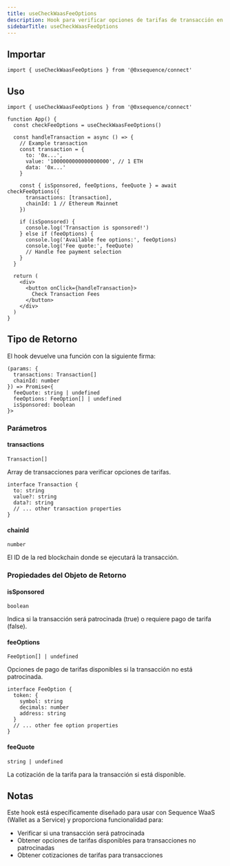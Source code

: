 ```yaml
---
title: useCheckWaasFeeOptions
description: Hook para verificar opciones de tarifas de transacción en Sequence WaaS
sidebarTitle: useCheckWaasFeeOptions
---
```


## Importar

```tsx
import { useCheckWaasFeeOptions } from '@0xsequence/connect'
```

## Uso

```tsx
import { useCheckWaasFeeOptions } from '@0xsequence/connect'

function App() {
  const checkFeeOptions = useCheckWaasFeeOptions()
  
  const handleTransaction = async () => {
    // Example transaction
    const transaction = {
      to: '0x...',
      value: '1000000000000000000', // 1 ETH
      data: '0x...'
    }
    
    const { isSponsored, feeOptions, feeQuote } = await checkFeeOptions({
      transactions: [transaction],
      chainId: 1 // Ethereum Mainnet
    })
    
    if (isSponsored) {
      console.log('Transaction is sponsored!')
    } else if (feeOptions) {
      console.log('Available fee options:', feeOptions)
      console.log('Fee quote:', feeQuote)
      // Handle fee payment selection
    }
  }
  
  return (
    <div>
      <button onClick={handleTransaction}>
        Check Transaction Fees
      </button>
    </div>
  )
}
```

## Tipo de Retorno

El hook devuelve una función con la siguiente firma:

```tsx
(params: {
  transactions: Transaction[]
  chainId: number
}) => Promise<{
  feeQuote: string | undefined
  feeOptions: FeeOption[] | undefined
  isSponsored: boolean
}>
```

### Parámetros

#### transactions

`Transaction[]`

Array de transacciones para verificar opciones de tarifas.

```tsx
interface Transaction {
  to: string
  value?: string
  data?: string
  // ... other transaction properties
}
```

#### chainId

`number`

El ID de la red blockchain donde se ejecutará la transacción.

### Propiedades del Objeto de Retorno

#### isSponsored

`boolean`

Indica si la transacción será patrocinada (true) o requiere pago de tarifa (false).

#### feeOptions

`FeeOption[] | undefined`

Opciones de pago de tarifas disponibles si la transacción no está patrocinada.

```tsx
interface FeeOption {
  token: {
    symbol: string
    decimals: number
    address: string
  }
  // ... other fee option properties
}
```

#### feeQuote

`string | undefined`

La cotización de la tarifa para la transacción si está disponible.

## Notas

Este hook está específicamente diseñado para usar con Sequence WaaS (Wallet as a Service) y proporciona funcionalidad para:

* Verificar si una transacción será patrocinada
* Obtener opciones de tarifas disponibles para transacciones no patrocinadas
* Obtener cotizaciones de tarifas para transacciones
